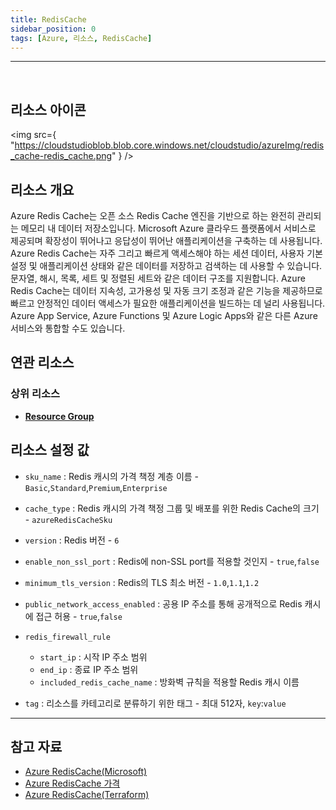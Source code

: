 ```yaml
---
title: RedisCache
sidebar_position: 0
tags: [Azure, 리소스, RedisCache]
---
```


<hr />
<br />

## 리소스 아이콘

<img
    src={
        "https://cloudstudioblob.blob.core.windows.net/cloudstudio/azureImg/redis_cache-redis_cache.png"
    }
/>

## 리소스 개요

Azure Redis Cache는 오픈 소스 Redis Cache 엔진을 기반으로 하는 완전히 관리되는 메모리 내 데이터 저장소입니다.
Microsoft Azure 클라우드 플랫폼에서 서비스로 제공되며 확장성이 뛰어나고 응답성이 뛰어난 애플리케이션을 구축하는 데 사용됩니다.
Azure Redis Cache는 자주 그리고 빠르게 액세스해야 하는 세션 데이터, 사용자 기본 설정 및 애플리케이션 상태와 같은 데이터를 저장하고 검색하는 데 사용할 수 있습니다.
문자열, 해시, 목록, 세트 및 정렬된 세트와 같은 데이터 구조를 지원합니다.
Azure Redis Cache는 데이터 지속성, 고가용성 및 자동 크기 조정과 같은 기능을 제공하므로 빠르고 안정적인 데이터 액세스가 필요한 애플리케이션을 빌드하는 데 널리 사용됩니다.
Azure App Service, Azure Functions 및 Azure Logic Apps와 같은 다른 Azure 서비스와 통합할 수도 있습니다.

## 연관 리소스

### 상위 리소스

-   [**Resource Group**](https://docs.cstudio.app/docs/resource/azure/Base/ResourceGroup)

## 리소스 설정 값

-   `sku_name` : Redis 캐시의 가격 책정 계층 이름 - `Basic`,`Standard`,`Premium`,`Enterprise`

-   `cache_type` : Redis 캐시의 가격 책정 그룹 및 배포를 위한 Redis Cache의 크기 - `azureRedisCacheSku`

-   `version` : Redis 버전 - `6`

-   `enable_non_ssl_port` : Redis에 non-SSL port를 적용할 것인지 - `true`,`false`

-   `minimum_tls_version` : Redis의 TLS 최소 버전 - `1.0`,`1.1`,`1.2`

-   `public_network_access_enabled` : 공용 IP 주소를 통해 공개적으로 Redis 캐시에 접근 허용 - `true`,`false`

-   `redis_firewall_rule`

    -   `start_ip` : 시작 IP 주소 범위
    -   `end_ip` : 종료 IP 주소 범위
    -   `included_redis_cache_name` : 방화벽 규칙을 적용할 Redis 캐시 이름

-   `tag` : 리소스를 카테고리로 분류하기 위한 태그 - 최대 512자, `key`:`value`

---

## 참고 자료

-   [Azure RedisCache(Microsoft)](https://learn.microsoft.com/en-us/azure/azure-cache-for-redis/cache-overview)
-   [Azure RedisCache 가격](https://azure.microsoft.com/ko-kr/pricing/details/cache/)
-   [Azure RedisCache(Terraform)](https://registry.terraform.io/providers/hashicorp/azurerm/latest/docs/resources/redis_cache)
